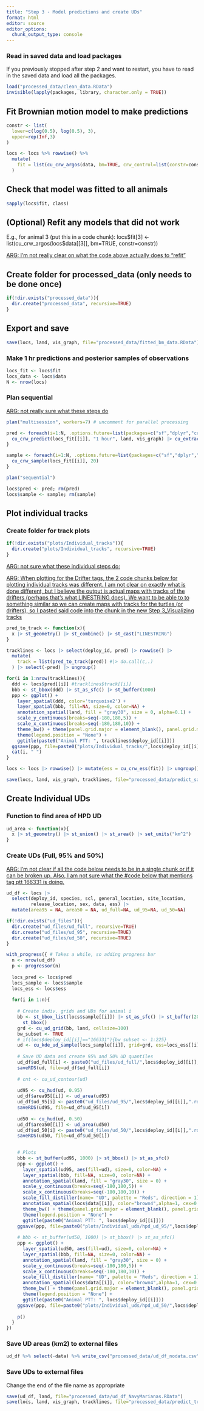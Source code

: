 ```yaml
---
title: "Step 3 - Model predictions and create UDs"
format: html
editor: source
editor_options: 
  chunk_output_type: console
---
```


### Read in saved data and load packages
If you previously stopped after step 2 and want to restart, you have to read in the saved data and load all the packages.

```r
load("processed_data/clean_data.RData")
invisible(lapply(packages, library, character.only = TRUE))
```

## Fit Brownian motion model to make predictions

```r
constr <- list(
  lower=c(log(0.5), log(0.5), 3),
  upper=rep(Inf,3)
)

locs <- locs %>% rowwise() %>% 
  mutate(
    fit = list(cu_crw_argos(data, bm=TRUE, crw_control=list(constr=constr)))
  )
```

## Check that model was fitted to all animals

```r
sapply(locs$fit, class)
```

## (Optional) Refit any models that did not work

E.g., for animal 3 (put this in a code chunk): locs\$fit\[3\] \<- list(cu_crw_argos(locs\$data\[\[3\]\], bm=TRUE, constr=constr))

[ARG: I'm not really clear on what the code above actually does to "refit"]{.underline}

## Create folder for processed_data (only needs to be done once)

```r
if(!dir.exists("processed_data")){
  dir.create("processed_data", recursive=TRUE)
}
```

## Export and save

```r
save(locs, land, vis_graph, file="processed_data/fitted_bm_data.RData")
```

### Make 1 hr predictions and posterior samples of observations

```r
locs_fit <- locs$fit
locs_data <- locs$data
N <- nrow(locs)
```

### Plan sequential

[ARG: not really sure what these steps do]{.underline}

```r
plan("multisession", workers=7) # uncomment for parallel processing

pred <- foreach(i=1:N, .options.future=list(packages=c("sf","dplyr","crawlUtils"), seed=TRUE)) %dofuture% {
  cu_crw_predict(locs_fit[[i]], "1 hour", land, vis_graph) |> cu_extract_obst(locs_data[[i]])
}

sample <- foreach(i=1:N, .options.future=list(packages=c("sf","dplyr","crawlUtils"), seed=TRUE)) %dofuture% {
  cu_crw_sample(locs_fit[[i]], 20)
}

plan("sequential")

locs$pred <- pred; rm(pred)
locs$sample <- sample; rm(sample)
```

## Plot individual tracks

### Create folder for track plots

```r
if(!dir.exists("plots/Individual_tracks")){
  dir.create("plots/Individual_tracks", recursive=TRUE)
}
```

[ARG: not sure what these individual steps do:]{.underline}

[ARG: When plotting for the Drifter tags, the 2 code chunks below for plotting individual tracks was different. I am not clear on exactly what is done different, but I believe the output is actual maps with tracks of the drifters (perhaps that's what LINESTRING does). We want to be able to to something similar so we can create maps with tracks for the turtles (or drifters), so I pasted said code into the chunk in the new Step 3_Visualizing tracks]{.underline}

```r
pred_to_track <- function(x){
  x |> st_geometry() |> st_combine() |> st_cast("LINESTRING")
}

tracklines <- locs |> select(deploy_id, pred) |> rowwise() |>
  mutate(
    track = list(pred_to_track(pred)) #|> do.call(c,.)
  ) |> select(-pred) |> ungroup()
```

```r
for(i in 1:nrow(tracklines)){
  ddd <- locs$pred[[i]] #tracklines$track[[i]]
  bbb <- st_bbox(ddd) |> st_as_sfc() |> st_buffer(1000) 
  ppp <- ggplot() +
    layer_spatial(ddd, color='turquoise2') +
    layer_spatial(bbb, fill=NA, size=0, color=NA) +
    annotation_spatial(land, fill = "gray30", size = 0, alpha=0.1) +
    scale_y_continuous(breaks=seq(-180,180,5)) +
    scale_x_continuous(breaks=seq(-180,180,10)) +
    theme_bw() + theme(panel.grid.major = element_blank(), panel.grid.minor = element_blank())+
    theme(legend.position = "None") +
    ggtitle(paste0("Animal PTT: ", tracklines$deploy_id[[i]]))
  ggsave(ppp, file=paste0("plots/Individual_tracks/",locs$deploy_id[[i]],".png"), width=6.5, height=4)
  cat(i, " ")
}
```

```r
locs <- locs |> rowwise() |> mutate(ess = cu_crw_ess(fit)) |> ungroup()
```

```r
save(locs, land, vis_graph, tracklines, file="processed_data/predict_samples.RData")

```

## Create Individual UDs

### Function to find area of HPD UD

```r
ud_area <- function(x){
  x |> st_geometry() |> st_union() |> st_area() |> set_units("km^2")
}
```

### Create UDs (Full, 95% and 50%)

[ARG: I'm not clear if all the code below needs to be in a single chunk or if it can be broken up. Also, I am not sure what the #code below that mentions tag ptt 166331 is doing.]{.underline}

```r
ud_df <- locs |> 
  select(deploy_id, species, scl, general_location, site_location, 
         release_location, sex, data, ess) |>
  mutate(area95 = NA, area50 = NA, ud_full=NA, ud_95=NA, ud_50=NA)

if(!dir.exists("ud_files")){
  dir.create("ud_files/ud_full", recursive=TRUE)
  dir.create("ud_files/ud_95", recursive=TRUE)
  dir.create("ud_files/ud_50", recursive=TRUE)
}

with_progress({ # Takes a while, so adding progress bar
  n <- nrow(ud_df)
  p <- progressor(n)
  
  locs_pred <- locs$pred
  locs_sample <- locs$sample
  locs_ess <- locs$ess
  
  for(i in 1:n){
    
    # Create indiv. grids and UDs for animal i
    bb <- st_bbox_list(locs$sample[[i]]) |> st_as_sfc() |> st_buffer(2000) |> 
      st_bbox()
    grd <- cu_ud_grid(bb, land, cellsize=100)
    bw_subset <- TRUE
    # if(locs$deploy_id[[i]]=="166331"){bw_subset <- 1:225}
    ud <- cu_kde_ud_sample(locs_sample[[i]], grid=grd, ess=locs_ess[[i]], bw_subset=bw_subset)
    
    # Save UD data and create 95% and 50% UD quantiles
    ud_df$ud_full[i] <- paste0("ud_files/ud_full/",locs$deploy_id[[i]],".rds")
    saveRDS(ud, file=ud_df$ud_full[i])
    
    # cnt <- cu_ud_contour(ud)
    
    ud95 <- cu_hud(ud, 0.95)
    ud_df$area95[[i]] <- ud_area(ud95)
    ud_df$ud_95[i] <- paste0("ud_files/ud_95/",locs$deploy_id[[i]],".rds")
    saveRDS(ud95, file=ud_df$ud_95[i])
    
    ud50 <- cu_hud(ud, 0.50)
    ud_df$area50[[i]] <- ud_area(ud50)
    ud_df$ud_50[i] <- paste0("ud_files/ud_50/",locs$deploy_id[[i]],".rds")
    saveRDS(ud50, file=ud_df$ud_50[i])
    

    # Plots
    bbb <- st_buffer(ud95, 1000) |> st_bbox() |> st_as_sfc()
    ppp <- ggplot() +
      layer_spatial(ud95, aes(fill=ud), size=0, color=NA) +
      layer_spatial(bbb, fill=NA, size=0, color=NA) +
      annotation_spatial(land, fill = "gray30", size = 0) +
      scale_y_continuous(breaks=seq(-180,180,5)) +
      scale_x_continuous(breaks=seq(-180,180,10)) +
      scale_fill_distiller(name= "UD", palette = "Reds", direction = 1) +
      annotation_spatial(locs$data[[i]], color="brown4",alpha=1, cex=0.15) +
      theme_bw() + theme(panel.grid.major = element_blank(), panel.grid.minor = element_blank())+
      theme(legend.position = "None") +
      ggtitle(paste0("Animal PTT: ", locs$deploy_id[[i]]))
    ggsave(ppp, file=paste0("plots/Individual_uds/hpd_ud_95/",locs$deploy_id[[i]],".png"), width=6.5, height=4)
    
    # bbb <- st_buffer(ud50, 1000) |> st_bbox() |> st_as_sfc()
    ppp <- ggplot() +
      layer_spatial(ud50, aes(fill=ud), size=0, color=NA) +
      layer_spatial(bbb, fill=NA, size=0, color=NA) +
      annotation_spatial(land, fill = "gray30", size = 0) +
      scale_y_continuous(breaks=seq(-180,180,5)) +
      scale_x_continuous(breaks=seq(-180,180,10)) +
      scale_fill_distiller(name= "UD", palette = "Reds", direction = 1) +
      annotation_spatial(locs$data[[i]], color="brown4",alpha=1, cex=0.15) +
      theme_bw() + theme(panel.grid.major = element_blank(), panel.grid.minor = element_blank())+
      theme(legend.position = "None") +
      ggtitle(paste0("Animal PTT: ", locs$deploy_id[[i]]))
    ggsave(ppp, file=paste0("plots/Individual_uds/hpd_ud_50/",locs$deploy_id[[i]],".png"), width=6.5, height=4)
    
    p()
  }
})

```

### Save UD areas (km2) to external files

```r
ud_df %>% select(-data) %>% write_csv("processed_data/ud_df_nodata.csv")

```

### Save UDs to external files

Change the end of the file name as appropriate

```r
save(ud_df, land, file="processed_data/ud_df_NavyMarianas.RData")
save(locs, land, vis_graph, tracklines, file="processed_data/predict_track_NavyMarianas.RData")

```
